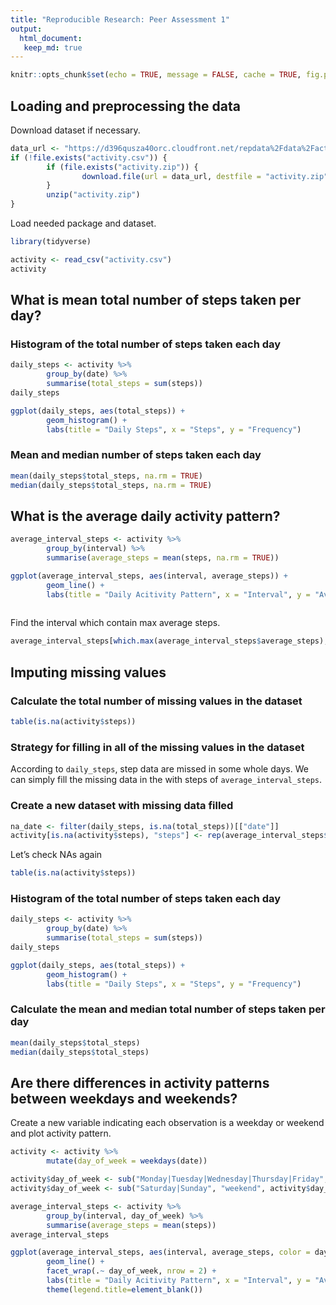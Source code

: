 ```yaml
---
title: "Reproducible Research: Peer Assessment 1"
output: 
  html_document:
   keep_md: true
---
```


```r
knitr::opts_chunk$set(echo = TRUE, message = FALSE, cache = TRUE, fig.path='figure/')
```

## Loading and preprocessing the data

Download dataset if necessary.
```r
data_url <- "https://d396qusza40orc.cloudfront.net/repdata%2Fdata%2Factivity.zip"
if (!file.exists("activity.csv")) {
        if (file.exists("activity.zip")) {
                download.file(url = data_url, destfile = "activity.zip", method = "curl")
        }
        unzip("activity.zip")
}
```
Load needed package and dataset.
```r
library(tidyverse)
```

```r
activity <- read_csv("activity.csv")
activity
```


## What is mean total number of steps taken per day?

### Histogram of the total number of steps taken each day
```r
daily_steps <- activity %>%
        group_by(date) %>%
        summarise(total_steps = sum(steps))
daily_steps

ggplot(daily_steps, aes(total_steps)) +
        geom_histogram() + 
        labs(title = "Daily Steps", x = "Steps", y = "Frequency")
```

### Mean and median number of steps taken each day
```r
mean(daily_steps$total_steps, na.rm = TRUE)
median(daily_steps$total_steps, na.rm = TRUE)
```


## What is the average daily activity pattern?
```r
average_interval_steps <- activity %>%
        group_by(interval) %>%
        summarise(average_steps = mean(steps, na.rm = TRUE))

ggplot(average_interval_steps, aes(interval, average_steps)) + 
        geom_line() +
        labs(title = "Daily Acitivity Pattern", x = "Interval", y = "Average Steps")
        
```

Find the interval which contain max average steps.
```r
average_interval_steps[which.max(average_interval_steps$average_steps),]
```


## Imputing missing values

### Calculate the total number of missing values in the dataset 
```r
table(is.na(activity$steps))
```

### Strategy for filling in all of the missing values in the dataset
According to `daily_steps`, step data are missed in some whole days. We can simply fill the missing data in the with steps of `average_interval_steps`.


### Create a new dataset with missing data filled
```r
na_date <- filter(daily_steps, is.na(total_steps))[["date"]]
activity[is.na(activity$steps), "steps"] <- rep(average_interval_steps$average_steps, times = length(na_date))
```
Let's check NAs again
```r
table(is.na(activity$steps))
```


### Histogram of the total number of steps taken each day
```r
daily_steps <- activity %>%
        group_by(date) %>%
        summarise(total_steps = sum(steps))
daily_steps

ggplot(daily_steps, aes(total_steps)) +
        geom_histogram() + 
        labs(title = "Daily Steps", x = "Steps", y = "Frequency")
```


### Calculate the mean and median total number of steps taken per day
```r
mean(daily_steps$total_steps)
median(daily_steps$total_steps)
```


## Are there differences in activity patterns between weekdays and weekends?
Create a new variable indicating each observation is a weekday or weekend and plot activity pattern.
```r
activity <- activity %>% 
        mutate(day_of_week = weekdays(date))

activity$day_of_week <- sub("Monday|Tuesday|Wednesday|Thursday|Friday", "weekday", activity$day_of_week)
activity$day_of_week <- sub("Saturday|Sunday", "weekend", activity$day_of_week)

```

```r
average_interval_steps <- activity %>%
        group_by(interval, day_of_week) %>%
        summarise(average_steps = mean(steps))
average_interval_steps

ggplot(average_interval_steps, aes(interval, average_steps, color = day_of_week)) + 
        geom_line() +
        facet_wrap(.~ day_of_week, nrow = 2) +
        labs(title = "Daily Acitivity Pattern", x = "Interval", y = "Average Steps") +
        theme(legend.title=element_blank())

```

